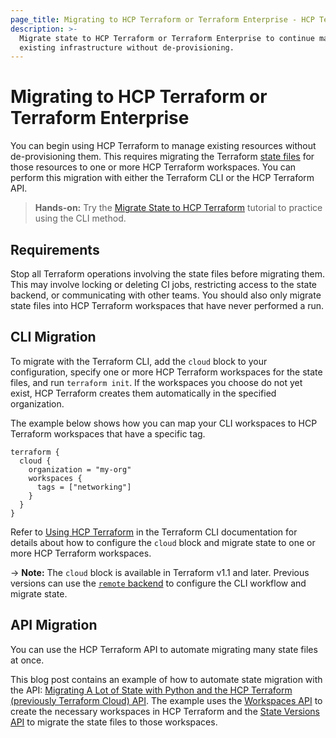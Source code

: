 ```yaml
---
page_title: Migrating to HCP Terraform or Terraform Enterprise - HCP Terraform
description: >-
  Migrate state to HCP Terraform or Terraform Enterprise to continue managing
  existing infrastructure without de-provisioning.
---
```


# Migrating to HCP Terraform or Terraform Enterprise

You can begin using HCP Terraform to manage existing resources without de-provisioning them. This requires migrating the Terraform [state files](/terraform/language/state) for those resources to one or more HCP Terraform workspaces. You can perform this migration with either the Terraform CLI or the HCP Terraform API.

> **Hands-on:** Try the [Migrate State to HCP Terraform](/terraform/tutorials/state/cloud-migrate) tutorial to practice using the CLI method.

## Requirements

Stop all Terraform operations involving the state files before migrating them. This may involve locking or deleting CI jobs, restricting access to the state backend, or communicating with other teams. You should also only migrate state files into HCP Terraform workspaces that have never performed a run.

## CLI Migration

To migrate with the Terraform CLI, add the `cloud` block to your configuration, specify one or more HCP Terraform workspaces for the state files, and run `terraform init`. If the workspaces you choose do not yet exist, HCP Terraform creates them automatically in the specified organization.

The example below shows how you can map your CLI workspaces to HCP Terraform workspaces that have a specific tag.

```
terraform {
  cloud {
    organization = "my-org"
    workspaces {
      tags = ["networking"]
    }
  }
}
```

Refer to [Using HCP Terraform](/terraform/cli/cloud) in the Terraform CLI documentation for details about how to configure the `cloud` block and migrate state to one or more HCP Terraform workspaces.

-> **Note:** The `cloud` block is available in Terraform v1.1 and later. Previous versions can use the [`remote` backend](/terraform/language/settings/backends/remote) to configure the CLI workflow and migrate state.

## API Migration

You can use the HCP Terraform API to automate migrating many state files at once.

This blog post contains an example of how to automate state migration with the API: [Migrating A Lot of State with Python and the HCP Terraform (previously Terraform Cloud) API](https://medium.com/hashicorp-engineering/migrating-a-lot-of-state-with-python-and-the-terraform-cloud-api-997ec798cd11). The example uses the [Workspaces API](/terraform/cloud-docs/api-docs/workspaces#create-a-workspace) to create the necessary workspaces in HCP Terraform and the [State Versions API](/terraform/cloud-docs/api-docs/state-versions) to migrate the state files to those workspaces.
